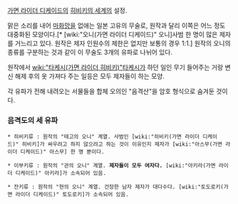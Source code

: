[[가면 라이더 디케이드]]의 [[히비키의 세계]]의 설정.

맑은 소리를 내어 [[마화망]]을 없애는 일본 고유의 무술로, 원작과 달리 이쪽은 어느 정도 대중화된 모양이다.[* [wiki:"오니(가면 라이더 디케이드)" 오니]사범 한 명이 많은 제자를 거느리고 있다. 원작은 제자 인원수의 제한은 없지만 보통의 경우 1:1.] 원작의 오니의 종류를 구분하는 것과 같이 이 무술도 3개의 유파로 나뉘어 있다. 

원작에서 [[wiki:"타케시(가면 라이더 히비키)"타케시]]가 하던 일인 무기 들어주는 거랑 변신 해제 후의 옷 가져다 주는 일등은 모두 제자들이 하는 모양.

각 유파가 전해 내려오는 서물들을 합체 오의인 "음격산"을 암호 형식으로 숨겨둔 것이다.

=== 음격도의 세 유파 ===

 * 히비키류 : 원작의 "태고의 오니" 계열. 사범인 [wiki:"히비키(가면 라이더 디케이드)" 히비키]가 싸우려고 하지 않으려고 하는 것이 이유인지 제자가 [wiki:"아스무(가면 라이더 디케이드)" 아스무] 한 명 뿐이다. 

 * 이부키류 : 원작의 "관의 오니" 계열. '''제자들이 모두 여자다.''' [wiki:"아키라(가면 라이더 디케이드)" 아키라]가 소속되어 있음.

 * 잔키류 : 원작의 "현의 오니" 계열. 건장한 남자 제자가 대다수다. [wiki:"토도로키(가면 라이더 디케이드)" 토도로키]가 소속되어 있음.

